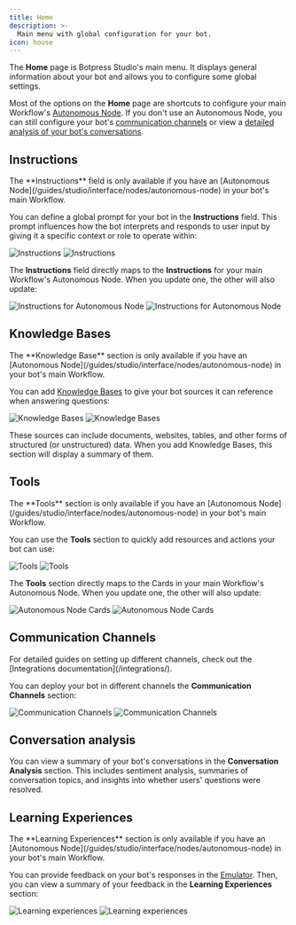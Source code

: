 ```yaml
---
title: Home
description: >-
  Main menu with global configuration for your bot.
icon: house
---
```


The <Icon icon="house"/> **Home** page is Botpress Studio's main menu. It displays general information about your bot and allows you to configure some global settings.

Most of the options on the **Home** page are shortcuts to configure your main Workflow's [Autonomous Node](/guides/studio/interface/nodes/autonomous-node). If you don't use an Autonomous Node, you can still configure your bot's [communication channels](#communication-channels) or view a [detailed analysis of your bot's conversations](#conversation-analysis).

## Instructions

<Note>
  The **Instructions** field is only available if you have an [Autonomous Node](/guides/studio/interface/nodes/autonomous-node) in your bot's main Workflow.
</Note>

You can define a global prompt for your bot in the **Instructions** field. This prompt influences how the bot interprets and responds to user input by giving it a specific context or role to operate within:

<Frame>
  <img
    alt="Instructions"
    className="block dark:hidden"
    src="./assets/home-instructions.png"
  />
  <img
    alt="Instructions"
    className="hidden dark:block"
    src="./assets/home-instructions-dark.png"
  />
</Frame>

The **Instructions** field directly maps to the **Instructions** for your main Workflow's Autonomous Node. When you update one, the other will also update:

<Frame>
  <img
    alt="Instructions for Autonomous Node"
    className="block dark:hidden"
    src="./assets/node-instructions.png"
  />
  <img
    alt="Instructions for Autonomous Node"
    className="hidden dark:block"
    src="./assets/node-instructions-dark.png"
  />
</Frame>

## Knowledge Bases

<Note>
  The **Knowledge Base** section is only available if you have an [Autonomous Node](/guides/studio/interface/nodes/autonomous-node) in your bot's main Workflow.
</Note>

You can add [Knowledge Bases](/guides/studio/interface/knowledge-base/) to give your bot sources it can reference when answering questions:

<Frame>
  <img
    alt="Knowledge Bases"
    className="block dark:hidden"
    src="./assets/knowledge-base.png"
  />
  <img
    alt="Knowledge Bases"
    className="hidden dark:block"
    src="./assets/knowledge-base-dark.png"
  />
</Frame>

These sources can include documents, websites, tables, and other forms of structured (or unstructured) data. When you add Knowledge Bases, this section will display a summary of them.

## Tools

<Note>
  The **Tools** section is only available if you have an [Autonomous Node](/guides/studio/interface/nodes/autonomous-node) in your bot's main Workflow.
</Note>

You can use the **Tools** section to quickly add resources and actions your bot can use:

<Frame>
  <img
    alt="Tools"
    className="block dark:hidden"
    src="./assets/tools.png"
  />
  <img
    alt="Tools"
    className="hidden dark:block"
    src="./assets/tools-dark.png"
  />
</Frame>

The **Tools** section directly maps to the Cards in your main Workflow's Autonomous Node. When you update one, the other will also update:

<Frame>
  <img
    alt="Autonomous Node Cards"
    className="block dark:hidden"
    src="./assets/node-cards.png"
  />
  <img
    alt="Autonomous Node Cards"
    className="hidden dark:block"
    src="./assets/node-cards-dark.png"
  />
</Frame>

## Communication Channels

<Tip>
  For detailed guides on setting up different channels, check out the [Integrations documentation](/integrations/).
</Tip>

You can deploy your bot in different channels  the **Communication Channels** section:

<Frame>
  <img
    alt="Communication Channels"
    className="block dark:hidden"
    src="./assets/comm-channels.png"
  />
  <img
    alt="Communication Channels"
    className="hidden dark:block"
    src="./assets/comm-channels-dark.png"
  />
</Frame>

## Conversation analysis

You can view a summary of your bot's conversations in the **Conversation Analysis** section. This includes sentiment analysis, summaries of conversation topics, and insights into whether users' questions were resolved.

## Learning Experiences

<Note>
  The **Learning Experiences** section is only available if you have an [Autonomous Node](/guides/studio/interface/nodes/autonomous-node) in your bot's main Workflow.
</Note>

You can provide feedback on your bot's responses in the [Emulator](/guides/studio/interface/emulator). Then, you can view a summary of your feedback in the **Learning Experiences** section:

<Frame>
  <img
    alt="Learning experiences"
    className="block dark:hidden"
    src="./assets/learning-experiences.png"
  />
  <img
    alt="Learning experiences"
    className="hidden dark:block"
    src="./assets/learning-experiences-dark.png"
  />
</Frame>